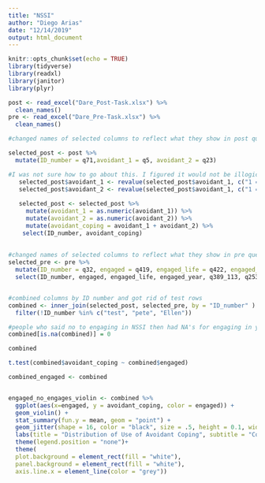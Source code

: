 ```yaml
---
title: "NSSI"
author: "Diego Arias"
date: "12/14/2019"
output: html_document
---
```


```r
knitr::opts_chunk$set(echo = TRUE)
library(tidyverse)
library(readxl)
library(janitor)
library(plyr)
```

```r
post <- read_excel("Dare_Post-Task.xlsx") %>%
  clean_names() 
pre <- read_excel("Dare_Pre-Task.xlsx") %>%
  clean_names()

#changed names of selected columns to reflect what they show in post questionnaire

selected_post <- post %>%
  mutate(ID_number = q71,avoidant_1 = q5, avoidant_2 = q23)

#I was not sure how to go about this. I figured it would not be illogical to turn the questions into 0,1,2, and 3 values (0 being never doing it, 1 bieng a little, 2 being a medium, and 3 a lot). This is so I can easily add up the two avoidance columnsto see how much they have done done avoidance coping overall. I know its not perfect, but honestly I feel like it makes logical sense.
   selected_post$avoidant_1 <- revalue(selected_post$avoidant_1, c("1 = I haven't been doing this at all"="0", "2 = I've been doing this a little bit" = "1", "3 = I've been doing this a medium amount" = "2", "4 = I've been doing this a lot" = "3"))
   selected_post$avoidant_2 <- revalue(selected_post$avoidant_1, c("1 = I haven't been doing this at all"="0", "2 = I've been doing this a little bit" = "1", "3 = I've been doing this a medium amount" = "2", "4 = I've been doing this a lot" = "3"))
   
   selected_post <- selected_post %>%
     mutate(avoidant_1 = as.numeric(avoidant_1)) %>%
     mutate(avoidant_2 = as.numeric(avoidant_2)) %>%
     mutate(avoidant_coping = avoidant_1 + avoidant_2) %>%
    select(ID_number, avoidant_coping)
  
  
#changed names of selected columns to reflect what they show in pre questionnaire
selected_pre <- pre %>%
  mutate(ID_number = q32, engaged = q419, engaged_life = q422, engaged_year = q423) %>%
  select(ID_number, engaged, engaged_life, engaged_year, q389_113, q253_2)


#combined columns by ID number and got rid of test rows
combined <- inner_join(selected_post, selected_pre, by = "ID_number" ) %>%
  filter(!ID_number %in% c("test", "pete", "Ellen"))

#people who said no to engaging in NSSI then had NA's for engaging in year or life. Since this is because they had never engaged, I recoded NAs as 0
combined[is.na(combined)] = 0

combined

t.test(combined$avoidant_coping ~ combined$engaged)

combined_engaged <- combined


engaged_no_engages_violin <- combined %>%
  ggplot(aes(x=engaged, y = avoidant_coping, color = engaged)) +
  geom_violin() +
  stat_summary(fun.y = mean, geom = "point") +
  geom_jitter(shape = 16, color = "black", size = .5, height = 0.1, width = 0.2) + 
  labs(title = "Distribution of Use of Avoidant Coping", subtitle = "Comparison across particiaptns who have and have not engaged in NSSI", y = "Combined metric of two Avoidance Coping Items on ", x = "Type of Geographic Origin of Respondent", legend = "Has participant ever engaged in NSSI") +
  theme(legend.position = "none")+
  theme(
  plot.background = element_rect(fill = "white"),
  panel.background = element_rect(fill = "white"),
  axis.line.x = element_line(color = "grey"))




```

